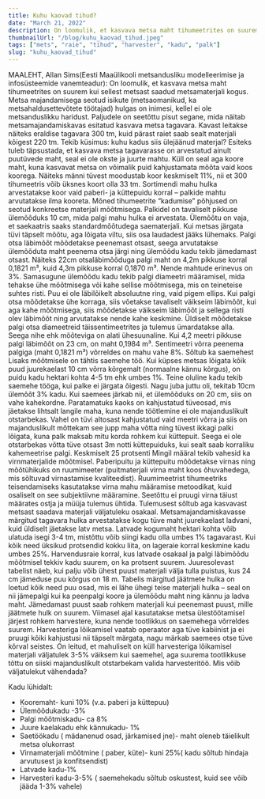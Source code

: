 ```yaml
---
title: Kuhu kaovad tihud?
date: "March 21, 2022"
description: On loomulik, et kasvava metsa maht tihumeetrites on suurem kui sellest metsast saadud metsamaterjali kogus. 
thumbnailUrl: "/blog/kuhu_kaovad_tihud.jpeg"
tags: ["mets", "raie", "tihud", "harvester", "kadu", "palk"]
slug: "kuhu_kaovad_tihud"
---
```


MAALEHT, Allan Sims(Eesti Maaülikooli metsandusliku modelleerimise ja infosüsteemide vanemteadur): On loomulik, et kasvava metsa maht tihumeetrites on suurem kui sellest metsast saadud metsamaterjali kogus. Metsa majandamisega seotud isikute (metsaomanikud, ka metsahaldusettevõtete töötajad) hulgas on inimesi, kellel ei ole metsanduslikku haridust. Paljudele on seetõttu pisut segane, mida näitab metsamajandamiskavas esitatud kasvava metsa tagavara. Kavast leitakse näiteks eraldise tagavara 300 tm, kuid pärast raiet saab sealt materjali kõigest 220 tm. Tekib küsimus: kuhu kadus siis ülejäänud materjal? Esiteks tuleb täpsustada, et kasvava metsa tagavarasse on arvestatud ainult puutüvede maht, seal ei ole okste ja juurte mahtu. Küll on seal aga koore maht, kuna kasvavat metsa on võimalik puid kahjustamata mõõta vaid koos koorega. Näiteks männi tüvest moodustab koor keskmiselt 11%, nii et 300 tihumeetris võib üksnes koort olla 33 tm. Sortimendi mahu hulka arvestatakse koor vaid paberi- ja küttepuidu korral – palkide mahtu arvutatakse ilma kooreta. Mõned tihumeetrite “kadumise” põhjused on seotud konkreetse materjali mõõtmisega. Palkidel on tavaliselt pikkuse ülemõõduks 10 cm, mida palgi mahu hulka ei arvestata. Ülemõõtu on vaja, et saekaatris saaks standardmõõtudega saematerjali. Kui metsas järgata tüvi täpselt mõõtu, aga lõigata viltu, siis osa laudadest jääks lühemaks. Palgi otsa läbimõõt mõõdetakse peenemast otsast, seega arvutatakse ülemõõduta maht peenema otsa järgi ning ülemõõdu kadu tekib jämedamast otsast. Näiteks 22cm otsaläbimõõduga palgi maht on 4,2m pikkuse korral 0,1821 m³, kuid 4,3m pikkuse korral 0,1870 m³. Nende mahtude erinevus on 3%. Samasugune ülemõõdu kadu tekib palgi diameetri määramisel, mida tehakse ühe mõõtmisega või kahe sellise mõõtmisega, mis on teineteise suhtes risti. Puu ei ole läbilõikelt absoluutne ring, vaid pigem ellips. Kui palgi otsa mõõdetakse ühe korraga, siis võetakse tavaliselt väikseim läbimõõt, kui aga kahe mõõtmisega, siis mõõdetakse väikseim läbimõõt ja sellega risti olev läbimõõt ning arvutatakse nende kahe keskmine. Üldiselt mõõdetakse palgi otsa diameetreid täissentimeetrites ja tulemus ümardatakse alla. Seega nihe ehk mõõteviga on alati ühesuunaline. Kui 4,2 meetri pikkuse palgi läbimõõt on 23 cm, on maht 0,1984 m³. Sentimeetri võrra peenema palgiga (maht 0,1821 m³) võrreldes on mahu vahe 8%. Sõltub ka saemehest Lisaks mõõtmisele on tähtis saemehe töö. Kui küpses metsas lõigata kõik puud juurekaelast 10 cm võrra kõrgemalt (normaalne kännu kõrgus), on puidu kadu hektari kohta 4-5 tm ehk umbes 1%. Teine oluline kadu tekib saemehe tööga, kui palke ei järgata õigesti. Nagu juba juttu oli, tekitab 10cm ülemõõt 3% kadu. Kui saemees järkab nii, et ülemõõduks on 20 cm, siis on vahe kahekordne. Paratamatuks kaoks on kahjustatud tüveosad, mis jäetakse lihtsalt langile maha, kuna nende töötlemine ei ole majanduslikult otstarbekas. Vahel on tüvi altosast kahjustatud vaid meetri võrra ja siis on majanduslikult mõttekam see jupp maha võtta ning tüvest ikkagi palki lõigata, kuna palk maksab mitu korda rohkem kui küttepuit. Seega ei ole otstarbekas võtta tüve otsast 3m notti küttepuiduks, kui sealt saab korraliku kahemeetrise palgi. Keskmiselt 25 protsenti Mingil määral tekib vahesid ka virnmaterjalide mõõtmisel. Paberipuitu ja küttepuitu mõõdetakse virnas ning mõõtühikuks on ruumimeeter (puitmaterjali virna maht koos õhuvahedega, mis sõltuvad virnastamise kvaliteedist). Ruumimeetrist tihumeetriks teisendamiseks kasutatakse virna mahu määramise metoodikat, kuid osaliselt on see subjektiivne määramine. Seetõttu ei pruugi virna täiust määrates ostja ja müüja tulemus ühtida. Tulemusest sõltub aga kasvavast metsast saadava materjali väljatuleku osakaal. Metsamajandamiskavasse märgitud tagavara hulka arvestatakse kogu tüve maht juurekaelast ladvani, kuid üldiselt jäetakse latv metsa. Latvade kogumaht hektari kohta võib ulatuda isegi 3-4 tm, mistõttu võib siingi kadu olla umbes 1% tagavarast. Kui kõik need üksikud protsendid kokku liita, on lageraie korral keskmine kadu umbes 25%. Harvendusraie korral, kus latvade osakaal ja palgi läbimõõdu mõõtmisel tekkiv kadu suurem, on ka protsent suurem. Juuresolevast tabelist näeb, kui palju võib ühest puust materjali välja tulla puistus, kus 24 cm jämeduse puu kõrgus on 18 m. Tabelis märgitud jäätmete hulka on loetud kõik need puu osad, mis ei lähe ühegi teise materjali hulka – seal on nii jämepalgi kui ka peenpalgi koore ja ülemõõdu maht ning kännu ja ladva maht. Jämedamast puust saab rohkem materjali kui peenemast puust, mille jäätmete hulk on suurem. Viimasel ajal kasutatakse metsa ülestöötamisel järjest rohkem harvestere, kuna nende tootlikkus on saemehega võrreldes suurem. Harvesteriga lõikamisel vaatab operaator aga tüve kabiinist ja ei pruugi kõiki kahjustusi nii täpselt märgata, nagu märkab saemees otse tüve kõrval seistes. On leitud, et mahuliselt on küll harvesteriga lõikamisel materjali väljatulek 3-5% väiksem kui saemehel, aga suurema tootlikkuse tõttu on siiski majanduslikult otstarbekam valida harvesteritöö. Mis võib väljatulekut vähendada?

Kadu lühidalt:

- Kooremaht- kuni 10% (v.a. paberi ja küttepuu)
- Ülemõõdukadu -3%
- Palgi mõõtmiskadu- ca 8%
- Juure kaelakadu ehk kännukadu- 1%
- Saetöökadu ( mädanenud osad, järkamised jne)- maht oleneb täielikult metsa olukorrast
- Virnamaterjali mõõtmine ( paber, küte)- kuni 25%( kadu sõltub hindaja arvutusest ja konfitsendist)
- Latvade kadu-1%
- Harvesteri kadu-3-5% ( saemehekadu sõltub oskustest, kuid see võib jääda 1-3% vahele)
